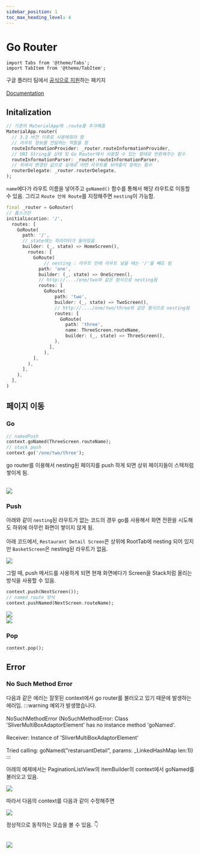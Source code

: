 ```yaml
---
sidebar_position: 1
toc_max_heading_level: 4
---
```


# Go Router

```mdx-code-block
import Tabs from '@theme/Tabs';
import TabItem from '@theme/TabItem';
```

구글 플러터 팀에서 [공식으로 지원](https://pub.dev/packages/go_router)하는 패키지<br></br>[Documentation](https://docs.page/csells/go_router)

## Initalization

<Tabs>
<TabItem value="Widget build(){}">

```dart 
// 기존의 MaterialApp에 .route를 추가해줌 
MaterialApp.router(
  // 3.2 버전 이후로 사용해줘야 함
  // 라우트 정보를 전달하는 역할을 함
  routeInformationProvider: _router.routeInformationProvider,
  // URI String을 상태 및 Go Router에서 사용할 수 있는 형태로 반환해주는 함수
  routeInformationParser: _router.routeInformationParser,
  // 위에서 변경된 값으로 실제로 어떤 라우트를 보여줄지 정하는 함수
  routerDelegate: _router.routerDelegate,
);
```

</TabItem>
<TabItem value="GoRouter 선언">

`name`에다가 라우트 이름을 넣어주고 `goNamed()` 함수를 통해서 해당 라우트로 이동할 수 있음. 그리고 `Route 안에 Route`를 지정해주면 `nesting`이 가능함.
```dart
final _router = GoRouter(
// 홈스크린
initialLocation: '/',
  routes: [
    GoRoute(
      path: '/',
      // state에는 파라미터가 들어있음
      builder: (_, state) => HomeScreen(),
        routes: [
          GoRoute(
              // nesting : 라우트 안에 라우트 넣을 때는 '/'를 빼도 됨
            path: 'one',
            builder: (_, state) => OneScreen(),
            // http://..../one/two와 같은 형식으로 nesting됨
            routes: [
              GoRoute(
                  path: 'two',
                  builder: (_, state) => TwoScreen(),
                  // http://..../one/two/three와 같은 형식으로 nesting됨
                  routes: [
                    GoRoute(
                      path: 'three',
                      name: ThreeScreen.routeName,
                      builder: (_, state) => ThreeScreen(),
                  ),
                ],
              ),
          ],
        ),
      ],
    ),
  ],
)
```

</TabItem>
</Tabs>

## 페이지 이동

### Go
```dart
// namedPush
context.goNamed(ThreeScreen.routeName);
// stack push
context.go('/one/two/three'); 
```

go router를 이용해서 nesting된 페이지를 push 하게 되면 상위 페이지들이 스택처럼 쌓이게 됨.<br></br>
<div style={{textAlign: "center"}}>
<img src={require("./img/go-router/go_router_push.gif").default} style={{width: 300}}/>
</div>

### Push 
아래와 같이 `nesting`된 라우트가 없는 코드의 경우 go를 사용해서 화면 전환을 시도해도 하위에 아무런 화면이 쌓이지 않게 됨. <br></br>
아래 코드에서, `Restaurant Detail Screen`은 상위에 RootTab에 nesting 되어 있지만 `BasketScreen`은 nesting된 라우트가 없음.
<div style={{textAlign: "center"}}>
<img src={require("./img/go-router/routes_code.png").default} style={{width: 600}}/>
</div>

그럴 때, push 메서드를 사용하게 되면 현재 화면에다가 Screen을 Stack처럼 올리는 방식을 사용할 수 있음.

```dart
context.push(NextScreen());
// named route 방식
context.pushNamed(NextScreen.routeName);
```

<Tabs>
<TabItem value="Push">
<div style={{textAlign: "center"}}>
<img src={require("./img/go-router/context_push.gif").default} style={{width: 200}}/>
</div>
</TabItem>
<TabItem value="Go">
<div style={{textAlign: "center"}}>
<img src={require("./img/go-router/context_go.gif").default} style={{width: 200}}/>
</div>
</TabItem>
</Tabs>

### Pop
```dart
context.pop();
```

## Error

### No Such Method Error
다음과 같은 에러는 잘못된 context에서 go router를 불러오고 있기 때문에 발생하는 에러임.
:::warning
예외가 발생했습니다.<br></br>
NoSuchMethodError (NoSuchMethodError: Class 'SliverMultiBoxAdaptorElement' has no instance method 'goNamed'.<br></br>
Receiver: Instance of 'SliverMultiBoxAdaptorElement'<br></br>
Tried calling: goNamed("restaruantDetail", params: _LinkedHashMap len:1))
:::

아래의 예제에서는 PaginationListView의 itemBuilder의 context에서 goNamed를 불러오고 있음.

<div style={{textAlign: "center"}}>
<img src={require("./img/go-router/no_such_method_error.png").default}/>
</div>

따라서 다음의 context를 다음과 같이 수정해주면

<div style={{textAlign: "center"}}>
<img src={require("./img/go-router/no_such_method_error_solve_1.png").default}/>
</div>

정상적으로 동작하는 모습을 볼 수 있음. 👇 <br></br>

<div style={{textAlign: "center"}}>
<img src={require("./img/go-router/no_such_method_error_solve_2.gif").default}/>
</div>


